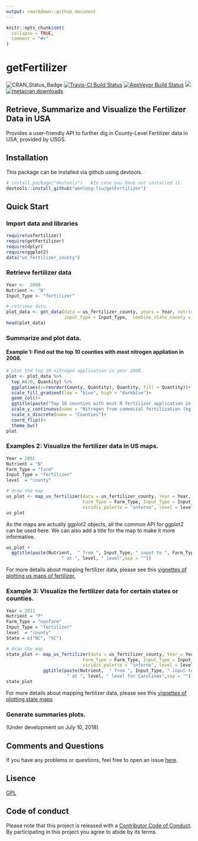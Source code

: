 ```yaml
---
output: rmarkdown::github_document
---
```


<!-- README.md is generated from README.Rmd. Please edit that file -->

```r
knitr::opts_chunk$set(
  collapse = TRUE,
  comment = "#>"
)
```
# getFertilizer 

![CRAN_Status_Badge](https://www.r-pkg.org/badges/version/getFertilizer)
[![Travis-CI Build Status](https://travis-ci.org/wenlong-liu/getFertilizer.svg?branch=master)](https://travis-ci.org/wenlong-liu/getFertilizer)
[![AppVeyor Build Status](https://ci.appveyor.com/api/projects/status/github/wenlong-liu/getFertilizer?branch=master&svg=true)](https://ci.appveyor.com/project/wenlong-liu/getFertilizer)
[![](https://cranlogs.r-pkg.org/badges/getFertilizer)](https://cran.r-project.org/package=getFertilizer)
[![metacran downloads](http://cranlogs.r-pkg.org/badges/grand-total/getFertilizer?color=ff69b4)](https://cran.r-project.org/package=getFertilizer)

## Retrieve, Summarize and Visualize the Fertilizer Data in USA
Provides a user-friendly API to further dig in County-Level Fertilizer data in USA, provided by USGS. 
             
## Installation

This package can be installed via github using devtools.

```r
# install.package("devtools")   #In case you have not installed it.
devtools::install_github("wenlong-liu/getFertilizer")
```

## Quick Start
### Import data and libraries
```r
require(usfertilizer)
require(getFertilizer)
require(dplyr)
require(ggplot2)
data("us_fertilizer_county")
```

### Retrieve fertilizer data

```r
Year <-  2008
Nutrient <- "N"
Input_Type <- "fertilizer"

# retrieve data.
plot_data <- get_data(data = us_fertilizer_county, years = Year, nutrient = Nutrient, 
                      input_type = Input_Type,  combine_state_county = TRUE)
head(plot_data)
```

### Summarize and plot data. 

#### Example 1: Find out the top 10 counties with most nitrogen appliation in 2008.

```r
# plot the top 10 nitrogen application in year 2008.
plot <- plot_data %>% 
  top_n(10, Quantity) %>%
  ggplot(aes(x=reorder(County, Quantity), Quantity, fill = Quantity))+
  scale_fill_gradient(low = "blue", high = "darkblue")+
  geom_col()+
  ggtitle(paste("Top 10 counties with most N fertilizer application in the year of", Year)) + 
  scale_y_continuous(name = "Nitrogen from commecial fertilization (kg)")+
  scale_x_discrete(name = "Counties")+
  coord_flip()+
  theme_bw()
plot
```

### Examples 2: Visualize the fertilizer data in US maps.

```r
Year = 2001
Nutrient = "N"
Farm_Type = "farm"
Input_Type = "fertilizer"
level  = "county" 

# draw the map
us_plot <- map_us_fertilizer(data = us_fertilizer_county, Year = Year, Nutrient = Nutrient,
                             Farm_Type = Farm_Type, Input_Type = Input_Type, 
                             viridis_palette = "inferno", level = level) 
us_plot
```

As the maps are actually ggplot2 objects, all the common API for ggplot2 can be used here. We can also add a title for the map to make it more informative.
 
```r
us_plot +
  ggtitle(paste(Nutrient,  " from ", Input_Type, " input to ", Farm_Type, " in the year of ",Year,
                     " at ", level, " level",sep = ""))
```

For more details about mapping fertilizer data, please see this [vignettes of plotting us maps of fertilizer.](https://wenlong-liu.github.io/getFertilizer/articles/US_maps.html)

### Example 3: Visualize the fertilizer data for certain states or counties.

```r
Year = 2011
Nutrient = "P"
Farm_Type = "nonfarm"
Input_Type = "fertilizer"
level  = "county" 
State = c("NC", "SC")

# draw the map
state_plot <- map_us_fertilizer(data = us_fertilizer_county, Year = Year, Nutrient = Nutrient,
                             Farm_Type = Farm_Type, Input_Type = Input_Type, State = State,
                             viridis_palette = "inferno", level = level) +
              ggtitle(paste(Nutrient,  " from ", Input_Type, " input to ", Farm_Type, " in the year of ",Year,
                       " at ", level, " level for Carolinas",sep = ""))
state_plot
```

For more details about mapping fertilizer data, please see this [vignettes of plotting state maps](https://wenlong-liu.github.io/getFertilizer/articles/State_fertilizer_maps.html)

### Generate summaries plots. 

(Under development on July 10, 2018)

## Comments and Questions

If you have any problems or questions, feel free to open an issue [here](https://github.com/wenlong-liu/getFertilizer/issues).

## Lisence

[GPL](https://github.com/wenlong-liu/getFertilizer/blob/master/LICENSE)

## Code of conduct

Please note that this project is released with a [Contributor Code of Conduct](https://github.com/wenlong-liu/getFertilizer/blob/master/CONDUCT.md). By participating in this project you agree to abide by its terms.
